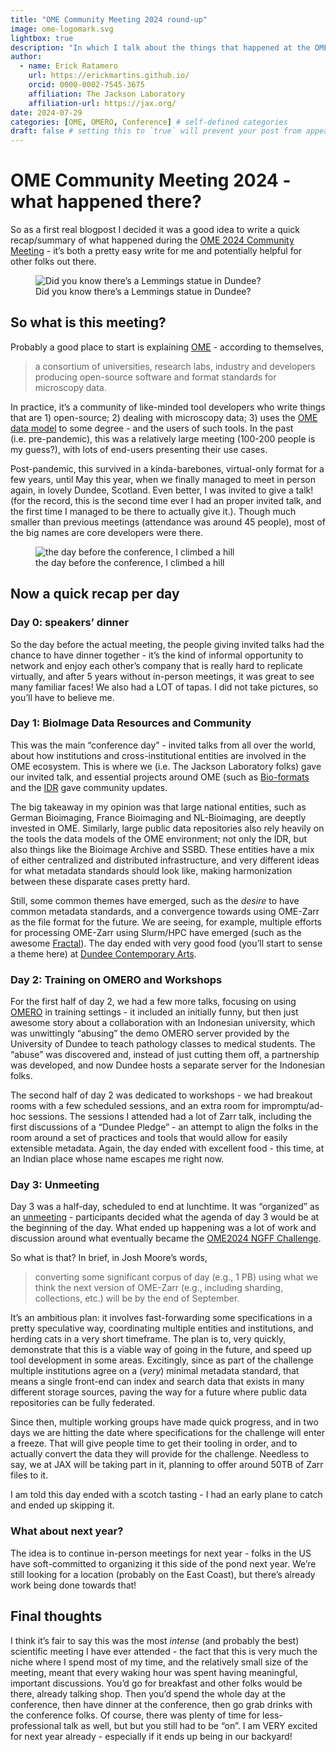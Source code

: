 ```yaml
---
title: "OME Community Meeting 2024 round-up"
image: ome-logomark.svg
lightbox: true
description: "In which I talk about the things that happened at the OME Community Meeting 2024 in Dundee, Scotland"
author:
  - name: Erick Ratamero
    url: https://erickmartins.github.io/
    orcid: 0000-0002-7545-3675
    affiliation: The Jackson Laboratory
    affiliation-url: https://jax.org/ 
date: 2024-07-29
categories: [OME, OMERO, Conference] # self-defined categories
draft: false # setting this to `true` will prevent your post from appearing on your listing page until you're ready!
---
```


# OME Community Meeting 2024 - what happened there?

So as a first real blogpost I decided it was a good idea to write a quick recap/summary of what happened during the [OME 2024 Community Meeting](https://www.openmicroscopy.org/events/ome-community-meeting-2024/) - it's both a pretty easy write for me and potentially helpful for other folks out there.

![Did you know there's a Lemmings statue in Dundee?](PXL_20240529_073549219.jpg)

## So what is this meeting?

Probably a good place to start is explaining [OME](https://www.openmicroscopy.org/index.html) - according to themselves,

> a consortium of universities, research labs, industry and developers producing open-source software and format standards for microscopy data.

In practice, it's a community of like-minded tool developers who write things that are 1) open-source; 2) dealing with microscopy data; 3) uses the [OME data model](https://ome-model.readthedocs.io/en/stable/) to some degree - and the users of such tools. In the past (i.e. pre-pandemic), this was a relatively large meeting (100-200 people is my guess?), with lots of end-users presenting their use cases.

Post-pandemic, this survived in a kinda-barebones, virtual-only format for a few years, until May this year, when we finally managed to meet in person again, in lovely Dundee, Scotland. Even better, I was invited to give a talk! (for the record, this is the second time ever I had an proper invited talk, and the first time I managed to be there to actually give it.). Though much smaller than previous meetings (attendance was around 45 people), most of the big names are core developers were there.

![the day before the conference, I climbed a hill](PXL_20240528_100142225.PANO.jpg)

## Now a quick recap per day

### Day 0: speakers' dinner

So the day before the actual meeting, the people giving invited talks had the chance to have dinner together - it's the kind of informal opportunity to network and enjoy each other's company that is really hard to replicate virtually, and after 5 years without in-person meetings, it was great to see many familiar faces! We also had a LOT of tapas. I did not take pictures, so you'll have to believe me.

### Day 1: BioImage Data Resources and Community

This was the main "conference day" - invited talks from all over the world, about how institutions and cross-institutional entities are involved in the OME ecosystem. This is where we (i.e. The Jackson Laboratory folks) gave our invited talk, and essential projects around OME (such as [Bio-formats](https://www.openmicroscopy.org/bio-formats/) and the [IDR](https://idr.openmicroscopy.org/) gave community updates. 

The big takeaway in my opinion was that large national entities, such as German Bioimaging, France Bioimaging and NL-Bioimaging, are deeptly invested in OME. Similarly, large public data repositories also rely heavily on the tools the data models of the OME environment; not only the IDR, but also things like the Bioimage Archive and SSBD. These entities have a mix of either centralized and distributed infrastructure, and very different ideas for what metadata standards should look like, making harmonization between these disparate cases pretty hard. 

Still, some common themes have emerged, such as the _desire_ to have common metadata standards, and a convergence towards using OME-Zarr as the file format for the future. We are seeing, for example, multiple efforts for processing OME-Zarr using Slurm/HPC have emerged (such as the awesome [Fractal](https://fractal-analytics-platform.github.io/)). The day ended with very good food (you'll start to sense a theme here) at [Dundee Contemporary Arts](https://www.dca.org.uk/experience-dca/eat-and-drink-at-jute/).

### Day 2: Training on OMERO and Workshops

For the first half of day 2, we had a few more talks, focusing on using [OMERO](https://www.openmicroscopy.org/omero/) in training settings - it included an initially funny, but then just awesome story about a collaboration with an Indonesian university, which was unwittingly "abusing" the demo OMERO server provided by the University of Dundee to teach pathology classes to medical students. The "abuse" was discovered and, instead of just cutting them off, a partnership was developed, and now Dundee hosts a separate server for the Indonesian folks.

The second half of day 2 was dedicated to workshops - we had breakout rooms with a few scheduled sessions, and an extra room for impromptu/ad-hoc sessions. The sessions I attended had a lot of Zarr talk, including the first discussions of a "Dundee Pledge" - an attempt to align the folks in the room around a set of practices and tools that would allow for easily extensible metadata. Again, the day ended with excellent food - this time, at an Indian place whose name escapes me right now.

### Day 3: Unmeeting

Day 3 was a half-day, scheduled to end at lunchtime. It was "organized" as an [unmeeting](https://en.wikipedia.org/wiki/Unconference) - participants decided what the agenda of day 3 would be at the beginning of the day. What ended up happening was a lot of work and discussion around what eventually became the [OME2024 NGFF Challenge](https://forum.image.sc/t/ome2024-ngff-challenge/97363). 

So what is that? In brief, in Josh Moore's words,

> converting some significant corpus of day (e.g., 1 PB) using what we think the next version of OME-Zarr (e.g., including sharding, collections, etc.) will be by the end of September.

It's an ambitious plan: it involves fast-forwarding some specifications in a pretty speculative way, coordinating multiple entities and institutions, and herding cats in a very short timeframe. The plan is to, very quickly, demonstrate that this is a viable way of going in the future, and speed up tool development in some areas. Excitingly, since as part of the challenge multiple institutions agree on a (_very_) minimal metadata standard, that means a single front-end can index and search data that exists in many different storage sources, paving the way for a future where public data repositories can be fully federated.

Since then, multiple working groups have made quick progress, and in two days we are hitting the date where specifications for the challenge will enter a freeze. That will give people time to get their tooling in order, and to actually convert the data they will provide for the challenge. Needless to say, we at JAX will be taking part in it, planning to offer around 50TB of Zarr files to it.

I am told this day ended with a scotch tasting - I had an early plane to catch and ended up skipping it.

### What about next year?

The idea is to continue in-person meetings for next year - folks in the US have soft-committed to organizing it this side of the pond next year. We're still looking for a location (probably on the East Coast), but there's already work being done towards that!

## Final thoughts

I think it's fair to say this was the most _intense_ (and probably the best) scientific meeting I have ever attended - the fact that this is very much the niche where I spend most of my time, and the relatively small size of the meeting, meant that every waking hour was spent having meaningful, important discussions. You'd go for breakfast and other folks would be there, already talking shop. Then you'd spend the whole day at the conference, then have dinner at the conference, then go grab drinks with the conference folks. Of course, there was plenty of time for less-professional talk as well, but but you still had to be "on". I am VERY excited for next year already - especially if it ends up being in our backyard!